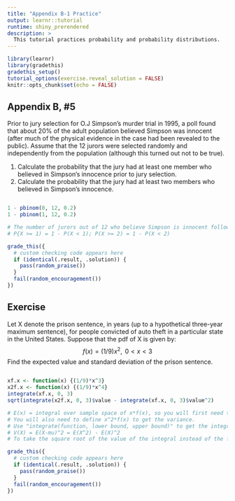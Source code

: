 ```yaml
---
title: "Appendix B-1 Practice"
output: learnr::tutorial
runtime: shiny_prerendered
description: >
  This tutorial practices probability and probability distributions.
---
```


```r
library(learnr)
library(gradethis)
gradethis_setup()
tutorial_options(exercise.reveal_solution = FALSE)
knitr::opts_chunk$set(echo = FALSE)
```

## Appendix B, #5

Prior to jury selection for O.J Simpson's murder trial in 1995, a poll found that about 20% of the adult population believed Simpson was innocent (after much of the physical evidence in the case had been revealed to the public). Assume that the 12 jurors were selected randomly and independently from the population (although this turned out not to be true). 

1. Calculate the probability that the jury had at least one member who believed in Simpson's innocence prior to jury selection. 
2. Calculate the probability that the jury had at least two members who believed in Simpson's innocence.

```r

```

```r
1 - pbinom(0, 12, 0.2)
1 - pbinom(1, 12, 0.2)
```

```r
# The number of jurors out of 12 who believe Simpson is innocent follows a binomial distribution.
# P{X >= 1) = 1 - P(X < 1); P(X >= 2) = 1 - P(X < 2)
```

```r
grade_this({
  # custom checking code appears here
  if (identical(.result, .solution)) {
    pass(random_praise())
  }
  fail(random_encouragement())
})
```

## Exercise

Let X denote the prison sentence, in years (up to a hypothetical three-year maximum sentence), for people convicted of auto theft in a particular state in the United States. Suppose that the pdf of X is given by: 
$$ f(x) = (1/9)x^2, \text{ } 0 < x < 3 $$
Find the expected value and standard deviation of the prison sentence. 

```r

```

```r
xf.x <- function(x) {(1/9)*x^3}
x2f.x <- function(x) {(1/9)*x^4}
integrate(xf.x, 0, 3)
sqrt(integrate(x2f.x, 0, 3)$value - integrate(xf.x, 0, 3)$value^2)

```

```r
# E(x) = integral over sample space of x*f(x), so you will first need to define xf(x). 
# You will also need to define x^2*f(x) to get the variance. 
# Use "integrate(function, lower bound, upper bound)" to get the integral
# V(X) = E(X-mu)^2 = E(X^2) - E(X)^2
# To take the square root of the value of the integral instead of the full result (which includes the error tolerance), extract the $value element from it.
```

```r
grade_this({
  # custom checking code appears here
  if (identical(.result, .solution)) {
    pass(random_praise())
  }
  fail(random_encouragement())
})
```

